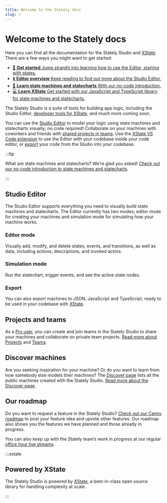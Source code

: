 ```yaml
---
title: Welcome to the Stately docs
slug: /
---
```



# Welcome to the Stately docs

Here you can find all the documentation for the Stately Studio and [XState](/xstate/intro.mdx). There are a few ways you might want to get started:

<ul className="content-boxes">
  <li>
    <a className="link-box" href="/states/intro">
      🏁 <strong>Get started</strong> Jump straight into learning how to use the
      Editor, starting with states.
    </a>
  </li>
  <li>
    <a className="link-box" href="#studio-editor">
      ⬇️ <strong>Editor overview</strong> Keep reading to find out more about
      the Studio Editor.
    </a>
  </li>
  <li>
    <a className="link-box" href="/state-machines-and-statecharts">
      🧠 <strong>Learn state machines and statecharts</strong> With our no-code
      introduction.
    </a>
  </li>
  <li>
    <a className="link-box" href="/xstate">
      💻 <strong>Learn XState</strong> Get started with our JavaScript and
      TypeScript library for state machines and statecharts.
    </a>
  </li>
</ul>

The Stately Studio is a suite of tools for building app logic, including the Studio Editor, [developer tools for XState](/tools/developer-tools.mdx), and much more coming soon.

<p>
  <ThemedImage
    alt="A dog walk machine open in the Stately Studio Editor. The dog walk machine has cute puppy images for each state, showing a dog walking and running. The speed up event is selected, and information and options for that transition is shown in an inspector panel on the right."
    sources={{
      light: useBaseUrl('/studio.png'),
      dark: useBaseUrl('/studio-dm.png'),
    }}
  />
</p>

You can use the [Studio Editor](#studio-editor) to model your logic using state machines and statecharts visually; no code required! Collaborate on your machines with coworkers and friends with [shared projects in teams](#projects-and-teams). Use the [XState VS Code extension](/tools/xstate-vscode-extension.mdx) to use the Editor with your codebase inside your code editor, or [export](#export) your code from the Studio into your codebase.

:::tip

What are state machines and statecharts? We’re glad you asked! [Check out our no-code introduction to state machines and statecharts](/state-machines-and-statecharts.mdx).

:::

## Studio Editor

The Studio Editor supports everything you need to visually build state machines and statecharts. The Editor currently has two modes; editor mode for creating your machines and simulation mode for simulating how your machine works.

### Editor mode

<p>
  <ThemedImage
    alt="A dog walk machine open in the Stately Studio Editor in Edit mode. The running state is selected, with the right panel showing options for a state."
    sources={{
      light: useBaseUrl('/editor.png'),
      dark: useBaseUrl('/editor-dm.png'),
    }}
  />
</p>

Visually add, modify, and delete states, events, and transitions, as well as data, including actions, descriptions, and invoked actors.

### Simulation mode

<p>
  <ThemedImage
    alt="A dog walk machine open in the Stately Studio Editor in Simulate mode. The walking state is active, with the speed up and arrive home events both highlighted showing which events could be triggered next. The right panel shows an event log of the states and events taken."
    sources={{
      light: useBaseUrl('/simulate.png'),
      dark: useBaseUrl('/simulate-dm.png'),
    }}
  />
</p>

Run the statechart, trigger events, and see the active state nodes.

### Export

You can also export machines to JSON, JavaScript and TypeScript, ready to be used in your codebase with [XState](/xstate/intro.mdx).

## Projects and teams

<p>
  <ThemedImage
    alt="Stately Studio Projects page for the Voyager team, showing a list of four projects, one with public machines, two with private machines, and one with unlisted machines."
    sources={{
      light: useBaseUrl('/projects.png'),
      dark: useBaseUrl('/projects-dm.png'),
    }}
  />
</p>

As a [Pro user](https://stately.ai/pricing), you can create and join teams in the Stately Studio to share your machines and collaborate on private team projects. [Read more about Projects](/projects) and [Teams](/teams).

<p>
  <ThemedImage
    alt="Stately Studio Team page for the Voyager team, showing Captain Janeway with the owner and admin role, Commander Chakotay with an admin role, Lieutenant Tuvok, Lieutenant Torees, and Lieutenant Paris with Editor roles, and Ensign Kim with a Viewer role."
    sources={{
      light: useBaseUrl('/teams.png'),
      dark: useBaseUrl('/teams-dm.png'),
    }}
  />
</p>

## Discover machines

Are you seeking inspiration for your machine? Or do you want to learn from how somebody else models their machines? The [Discover page](https://stately.ai/registry/discover) lists all the public machines created with the Stately Studio. [Read more about the Discover page](/discover.mdx).

<p>
  <ThemedImage
    alt="Stately Studio Discover page showing the search results for “auth”, filtered by Editor machines under 10 states, showing 173 results."
    sources={{
      light: useBaseUrl('/discover.png'),
      dark: useBaseUrl('/discover-dm.png'),
    }}
  />
</p>

## Our roadmap

Do you want to request a feature in the Stately Studio? [Check out our Canny roadmap](https://statelyai.canny.io) to post your feature idea and upvote other features. Our roadmap also shows you the features we have planned and those already in progress.

You can also keep up with the Stately team’s work in progress at our regular [office hour live streams](https://youtube.com/statelyai).

:::xstate

## Powered by XState

The Stately Studio is powered by [XState](/xstate/installation.mdx), a best-in-class open source library for handling complexity at scale.

:::
